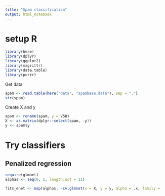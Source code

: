 ```yaml
---
title: "Spam classification"
output: html_notebook
---
```


# setup R

```r
library(here)
library(dplyr)
library(ggplot2)
library(magrittr)
library(data.table)
library(purrr)
```

Get data

```r
spam <- read.table(here("data", "spambase.data"), sep = ",")
str(spam)
```

Create X and y

```r
spam <- rename(spam, y = V58)
X <- as.matrix(dplyr::select(spam, -y))
y <- spam$y
```

# Try classifiers

## Penalized regression

```r
require(glmnet)
alphas <- seq(0, 1, length.out = 11)

fits_enet <- map(alphas, ~cv.glmnet(x = X, y = y, alpha = .x, family = "binomial"))


```


